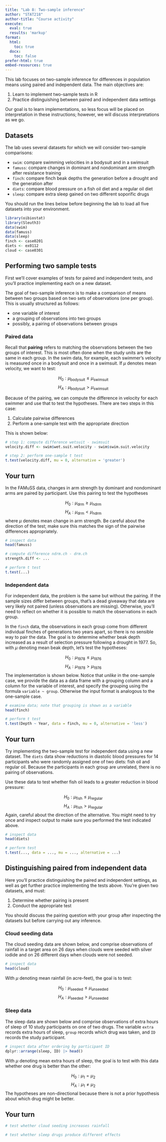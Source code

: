 ```yaml
---
title: "Lab 8: Two-sample inference"
author: "STAT218"
author-title: "Course activity"
execute: 
  eval: true
  results: 'markup'
format: 
  html:
    toc: true
  docx:
    toc: false
prefer-html: true
embed-resources: true
---
```


This lab focuses on two-sample inference for differences in population means using paired and independent data. The main objectives are:

1. Learn to implement two-sample tests in R
2. Practice distinguishing between paired and independent data settings

Our goal is to learn implementations, so less focus will be placed on interpretation in these instructions; however, we will discuss interpretations as we go. 

## Datasets

The lab uses several datasets for which we will consider two-sample comparisons:

- `swim`: compare swimming velocities in a bodysuit and in a swimsuit
- `famuss`: compare changes in dominant and nondominant arm strength after resistance training
- `finch`: compare finch beak depths the generation before a drought and the generation after
- `diets`: compare blood pressure on a fish oil diet and a regular oil diet
- `sleep`: compare extra sleep gained on two different soporific drugs

You should run the lines below before beginning the lab to load all five datasets into your environment.

```r
library(oibiostat)
library(Sleuth3)
data(swim)
data(famuss)
data(sleep)
finch <- case0201
diets <- ex0112
cloud <- case0301
```


## Performing two sample tests

First we'll cover examples of tests for paired and independent tests, and you'll practice implementing each on a new dataset. 

The goal of two-sample inference is to make a comparison of means between two groups based on two sets of observations (one per group). This is usually structured as follows:

- one variable of interest
- a grouping of observations into two groups
- possibly, a pairing of observations between groups

### Paired data

Recall that **pairing** refers to matching the observations between the two groups of interest. This is most often done when the study units are the same in each group. In the swim data, for example, each swimmer's velocity is measured once in a bodysuit and once in a swimsuit. If $\mu$ denotes mean velocity, we want to test:

$$H_0: \mu_\text{bodysuit} \leq \mu_\text{swimsuit} $$
$$H_A: \mu_\text{bodysuit} > \mu_\text{swimsuit} $$

Because of the pairing, we can compute the difference in velocity for each swimmer and use that to test the hypotheses. There are two steps in this case:

1. Calculate pairwise differences
2. Perform a one-sample test with the appropriate direction

This is shown below:

```r
# step 1: compute difference wetsuit - swimsuit
velocity.diff <- swim$wet.suit.velocity - swim$swim.suit.velocity

# step 2: perform one-sample t test
t.test(velocity.diff, mu = 0, alternative = 'greater')
```


::: callout-note
## Your turn

In the FAMuSS data, changes in arm strength by dominant and nondominant arms are paired by participant. Use this pairing to test the hypotheses

$$H_0: \mu_\text{drm} \geq \mu_\text{ndrm}$$
$$H_A: \mu_\text{drm} < \mu_\text{ndrm}$$
where $\mu$ denotes mean change in arm strength. Be careful about the direction of the test; make sure this matches the sign of the pairwise differences appropriately.

```r
# inspect data
head(famuss)

# compute difference ndrm.ch - drm.ch
strength.diff <- ...

# perform t test
t.test(...)
```
:::

### Independent data

For independent data, the problem is the same but without the pairing. If the sample sizes differ between groups, that's a dead giveaway that data are very likely not paired (unless observations are missing). Otherwise, you'll need to reflect on whether it is possible to match the observations in each group.

In the `finch` data, the observations in each group come from different individual finches of generations two years apart, so there is no sensible way to pair the data. The goal is to determine whether beak depth increased as a result of selection pressure following a drought in 1977. So, with $\mu$ denoting mean beak depth, let's test the hypotheses:

$$H_0: \mu_\text{1978} \leq \mu_\text{1976}$$
$$H_A: \mu_\text{1978} > \mu_\text{1976}$$
The implementation is shown below. Notice that *unlike* in the one-sample case, we provide the data as a data frame with a grouping column and a column for the variable of interest, and specify the grouping using the formula `variable ~ group`. Otherwise the input format is analogous to the one-sample case.

```r
# examine data; note that grouping is shown as a variable
head(finch)

# perform t test
t.test(Depth ~ Year, data = finch, mu = 0, alternative = 'less')
```

::: callout-note
## Your turn

Try implementing the two-sample test for independent data using a new dataset. The `diets` data show reductions in diastolic blood pressures for 14 participants who were randomly assigned one of two diets: fish oil and regular oil. Because the participants in each group are unrelated, there is no pairing of observations.

Use these data to test whether fish oil leads to a greater reduction in blood pressure:

$$H_0: \mu_\text{fish} \leq \mu_\text{regular}$$
$$H_A: \mu_\text{fish} > \mu_\text{regular}$$
Again, careful about the direction of the alternative. You might need to try once and inspect output to make sure you performed the test indicated above.

```r
# inspect data
head(diets)

# perform test
t.test(..., data = ..., mu = ..., alternative = ...)
```
:::


## Distinguishing paired from independent data

Here you'll practice distinguishing the paired and independent settings, as well as get further practice implementing the tests above. You're given two datasets, and must:

1. Determine whether pairing is present
2. Conduct the appropriate test

You should discuss the pairing question with your group after inspecting the datasets but before carrying out any inference.

### Cloud seeding data

The cloud seeding data are shown below, and comprise observations of rainfall in a target area on 26 days when clouds were seeded with silver iodide and on 26 different days when clouds were not seeded.

```r
# inspect data
head(cloud)
```

With $\mu$ denoting mean rainfall (in acre-feet), the goal is to test:

$$H_0: \mu_\text{seeded} \leq \mu_\text{unseeded}$$
$$H_A: \mu_\text{seeded} > \mu_\text{unseeded}$$

### Sleep data

The sleep data are shown below and comprise observations of extra hours of sleep of 10 study participants on one of two drugs. The variable `extra` records extra hours of sleep, `group` records which drug was taken, and `ID` records the study participant.

```r
# inspect data after ordering by participant ID
dplyr::arrange(sleep, ID) |> head()
```

With $\mu$ denoting mean extra hours of sleep, the goal is to test with this data whether one drug is better than the other:

$$H_0: \mu_1 = \mu_2$$
$$H_A: \mu_1 \neq \mu_2$$
The hypotheses are non-directional because there is not a prior hypothesis about which drug might be better.

::: callout-note
## Your turn
```r
# test whether cloud seeding increases rainfall

# test whether sleep drugs produce different effects

```
:::


